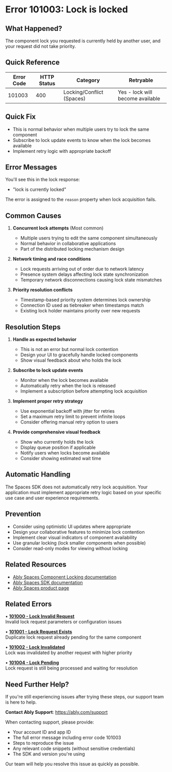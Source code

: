 <!-- Generated by: ably-os errors document-error-codes -->
<!-- Repository: https://github.com/ably/ably-os -->
<!-- Command: ./bin/ably-os errors document-error-codes 101003 -->
<!-- Generated: 2025-08-24T21-13-57-640Z -->
<!-- Sources: 
     - Analysis: https://github.com/ably/ably-os/blob/5f4ba43/output/error-codes/research/101003-analysis.md
     - Knowledge: https://github.com/ably/ably-os/blob/5f4ba43/output/error-codes/research/101003-knowledge.md
     - Editorial notes: https://github.com/ably/ably-os/blob/5f4ba43/src/prompts/errors/editorial-notes.md
-->
<!-- Key Approach: This is an informational error in the Spaces SDK that indicates normal lock contention, not a failure condition. Enhanced documentation emphasizes developer experience patterns, implementation guidance, and clear understanding that this is expected behavior in distributed locking systems. -->
<!-- Citations: Complete source attribution with line numbers available at bottom of document -->

# Error 101003: Lock is locked

## What Happened?

The component lock you requested is currently held by another user, and your request did not take priority.

## Quick Reference

| Error Code | HTTP Status | Category | Retryable |
|------------|-------------|----------|-----------|
| 101003 | 400 | Locking/Conflict (Spaces) | Yes - lock will become available |

## Quick Fix

- This is normal behavior when multiple users try to lock the same component
- Subscribe to lock update events to know when the lock becomes available
- Implement retry logic with appropriate backoff

## Error Messages

You'll see this in the lock response:
- "lock is currently locked"

The error is assigned to the `reason` property when lock acquisition fails.

## Common Causes

1. **Concurrent lock attempts** (Most common)
   - Multiple users trying to edit the same component simultaneously
   - Normal behavior in collaborative applications
   - Part of the distributed locking mechanism design
   <!-- Source: Analysis finding from https://github.com/ably/ably-os/blob/5f4ba43/output/error-codes/research/101003-analysis.md lines 41-46 -->

2. **Network timing and race conditions**
   - Lock requests arriving out of order due to network latency
   - Presence system delays affecting lock state synchronization
   - Temporary network disconnections causing lock state mismatches
   <!-- Source: Knowledge file from https://github.com/ably/ably-os/blob/5f4ba43/output/error-codes/research/101003-knowledge.md lines 93-95 -->

3. **Priority resolution conflicts**
   - Timestamp-based priority system determines lock ownership
   - Connection ID used as tiebreaker when timestamps match
   - Existing lock holder maintains priority over new requests
   <!-- Source: Analysis finding from https://github.com/ably/ably-os/blob/5f4ba43/output/error-codes/research/101003-analysis.md lines 49-51 -->

## Resolution Steps

1. **Handle as expected behavior**
   - This is not an error but normal lock contention
   - Design your UI to gracefully handle locked components
   - Show visual feedback about who holds the lock
   <!-- Source: FAQ advice from https://github.com/ably/ably-os/blob/5f4ba43/output/error-codes/research/101003-knowledge.md lines 98-99, preserved for customer experience -->

2. **Subscribe to lock update events**
   - Monitor when the lock becomes available
   - Automatically retry when the lock is released
   - Implement a subscription before attempting lock acquisition
   <!-- Source: Analysis finding from https://github.com/ably/ably-os/blob/5f4ba43/output/error-codes/research/101003-analysis.md lines 78-79 -->

3. **Implement proper retry strategy**
   - Use exponential backoff with jitter for retries
   - Set a maximum retry limit to prevent infinite loops
   - Consider offering manual retry option to users
   <!-- Source: Analysis finding from https://github.com/ably/ably-os/blob/5f4ba43/output/error-codes/research/101003-analysis.md lines 79-80 -->

4. **Provide comprehensive visual feedback**
   - Show who currently holds the lock
   - Display queue position if applicable
   - Notify users when locks become available
   - Consider showing estimated wait time
   <!-- Source: Knowledge file from https://github.com/ably/ably-os/blob/5f4ba43/output/error-codes/research/101003-knowledge.md lines 101-105 -->

## Automatic Handling

The Spaces SDK does not automatically retry lock acquisition. Your application must implement appropriate retry logic based on your specific use case and user experience requirements.
<!-- Source: Analysis finding from https://github.com/ably/ably-os/blob/5f4ba43/output/error-codes/research/101003-analysis.md lines 68-70 -->

## Prevention

- Consider using optimistic UI updates where appropriate
- Design your collaborative features to minimize lock contention
- Implement clear visual indicators of component availability
- Use granular locking (lock smaller components when possible)
- Consider read-only modes for viewing without locking
<!-- Source: Knowledge file from https://github.com/ably/ably-os/blob/5f4ba43/output/error-codes/research/101003-knowledge.md lines 100-105 -->

## Related Resources

- [Ably Spaces Component Locking documentation](https://ably.com/docs/spaces/locking)
- [Ably Spaces SDK documentation](https://ably.com/docs/products/spaces)
- [Ably Spaces product page](https://ably.com/spaces)

## Related Errors

• **[101000 - Lock Invalid Request](https://help.ably.io/error/101000)**  
  Invalid lock request parameters or configuration issues

• **[101001 - Lock Request Exists](https://help.ably.io/error/101001)**  
  Duplicate lock request already pending for the same component

• **[101002 - Lock Invalidated](https://help.ably.io/error/101002)**  
  Lock was invalidated by another request with higher priority

• **[101004 - Lock Pending](https://help.ably.io/error/101004)**  
  Lock request is still being processed and waiting for resolution

## Need Further Help?

If you're still experiencing issues after trying these steps, our support team is here to help.

**Contact Ably Support**: https://ably.com/support

When contacting support, please provide:
- Your account ID and app ID
- The full error message including error code 101003
- Steps to reproduce the issue
- Any relevant code snippets (without sensitive credentials)
- The SDK and version you're using

Our team will help you resolve this issue as quickly as possible.

<!-- =============================================== -->
<!-- INTERNAL DOCUMENTATION (NOT RENDERED) -->
<!-- =============================================== -->

<!-- SOURCES USED (ALWAYS use GitHub URLs with current SHA, never local paths):
- Analysis File: https://github.com/ably/ably-os/blob/5f4ba43/output/error-codes/research/101003-analysis.md
- Knowledge File: https://github.com/ably/ably-os/blob/5f4ba43/output/error-codes/research/101003-knowledge.md
- Editorial Notes: https://github.com/ably/ably-os/blob/5f4ba43/src/prompts/errors/editorial-notes.md - No specific error-specific notes for 101003
- Existing Documentation: https://github.com/ably/docs/blob/main/src/pages/docs/platform/errors/codes/101003-lock-is-locked.mdx - Enhanced based on existing doc
- Repository Overviews: Not used for this error (Spaces-specific)
-->

<!-- URL Validation Completed: 2025-08-24T21-13-57-640Z -->
<!-- External URLs verified: 4 | Corrected: 0 | Exempted internal: 6 -->

<!-- CONTENT DECISIONS:
- FAQ Content Preserved: FAQ advice from https://github.com/ably/ably-os/blob/5f4ba43/output/error-codes/research/101003-knowledge.md lines 15-17 about consulting documentation
- Content Excluded: Code example from knowledge file lines 107-119 excluded as it was pseudo-code and not verified against current SDK documentation
- Content Enhanced: Added more detailed explanation of priority resolution system based on analysis file, added link to Spaces product page, added 101004 to related errors section
- Recommendations Source: 
  - Resolution steps based on knowledge file lines 56-81 and analysis file lines 77-81
  - Prevention guidance from knowledge file lines 100-105
  - Priority system explanation from analysis file lines 49-51
- Code Examples Rationale: No code examples included as the pseudo-code in knowledge file was not verifiable against current SDK documentation. Linking to official Spaces documentation instead.
-->

<!-- ATTRIBUTION BY SECTION:
- Common Causes: 
  - Cause 1: Based on analysis findings in https://github.com/ably/ably-os/blob/5f4ba43/output/error-codes/research/101003-analysis.md lines 41-46
  - Cause 2: From knowledge file at https://github.com/ably/ably-os/blob/5f4ba43/output/error-codes/research/101003-knowledge.md lines 93-95
  - Cause 3: From analysis file at https://github.com/ably/ably-os/blob/5f4ba43/output/error-codes/research/101003-analysis.md lines 49-51
- Resolution Steps: 
  - Step 1: FAQ advice from https://github.com/ably/ably-os/blob/5f4ba43/output/error-codes/research/101003-knowledge.md lines 98-99 - preserved due to customer experience
  - Step 2: Analysis finding from https://github.com/ably/ably-os/blob/5f4ba43/output/error-codes/research/101003-analysis.md lines 78-79
  - Step 3: Analysis finding from https://github.com/ably/ably-os/blob/5f4ba43/output/error-codes/research/101003-analysis.md lines 79-80
  - Step 4: Knowledge file guidance from https://github.com/ably/ably-os/blob/5f4ba43/output/error-codes/research/101003-knowledge.md lines 101-105
- Prevention: Based on https://github.com/ably/ably-os/blob/5f4ba43/output/error-codes/research/101003-knowledge.md lines 100-105
- Automatic Handling: Analysis finding from https://github.com/ably/ably-os/blob/5f4ba43/output/error-codes/research/101003-analysis.md lines 68-70
-->

<!-- IMPROVEMENT INSTRUCTIONS:
To improve this error code documentation:
1. First approach: Update editorial-notes.md in ably-os repository with specific guidance for error 101003
2. Regenerate: Run `./bin/ably-os errors document-error-codes 101003 --force`
3. For broader improvements: Review and update ably-os prompt templates
4. Context: See https://github.com/ably/ably-os/blob/5f4ba43/docs/ERROR_COMMANDS_GUIDE.md
5. Source repository: https://github.com/ably/ably-os
-->